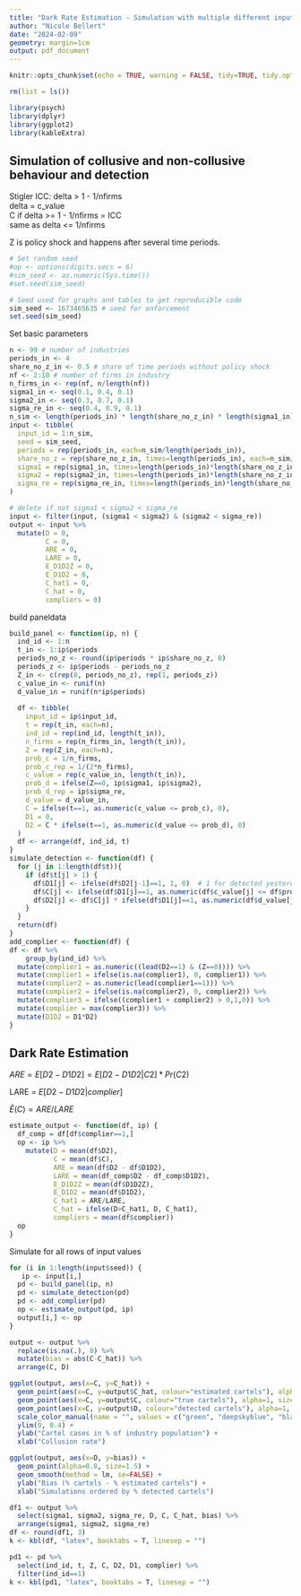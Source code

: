 ---
title: "Dark Rate Estimation - Simulation with multiple different input variables"
author: "Nicole Bellert"
date: "2024-02-09"
geometry: margin=1cm
output: pdf_document
---

```{r setup, include=FALSE}
knitr::opts_chunk$set(echo = TRUE, warning = FALSE, tidy=TRUE, tidy.opts = list(width.cutoff=80))
```
```{r, include=FALSE}
rm(list = ls())
```
```{r, include=FALSE}
library(psych)
library(dplyr)
library(ggplot2)
library(kableExtra)
```

## Simulation of collusive and non-collusive behaviour and detection

Stigler ICC: delta > 1 - 1/nfirms  
delta = c_value  
C if delta >= 1 - 1/nfirms = ICC  
same as delta <= 1/nfirms  

Z is policy shock and happens after several time periods.   

```{r}
# Set random seed
#op <- options(digits.secs = 6)
#sim_seed <- as.numeric(Sys.time())
#set.seed(sim_seed)

# Seed used for graphs and tables to get reproducible code
sim_seed <- 1673465635 # seed for enforcement 
set.seed(sim_seed)
```

Set basic parameters
```{r}
n <- 99 # number of industries
periods_in <- 4
share_no_z_in <- 0.5 # share of time periods without policy shock
nf <- 2:10 # number of firms in industry
n_firms_in <- rep(nf, n/length(nf))
sigma1_in <- seq(0.1, 0.4, 0.1)
sigma2_in <- seq(0.3, 0.7, 0.1)
sigma_re_in <- seq(0.4, 0.9, 0.1)
n_sim <- length(periods_in) * length(share_no_z_in) * length(sigma1_in) * length(sigma2_in) * length(sigma_re_in)
input <- tibble(
  input_id = 1:n_sim,
  seed = sim_seed,
  periods = rep(periods_in, each=n_sim/length(periods_in)),
  share_no_z = rep(share_no_z_in, times=length(periods_in), each=n_sim/(length(periods_in)*length(share_no_z_in))),
  sigma1 = rep(sigma1_in, times=length(periods_in)*length(share_no_z_in), each=n_sim/(length(periods_in)*length(share_no_z_in)*length(sigma1_in))),
  sigma2 = rep(sigma2_in, times=length(periods_in)*length(share_no_z_in)*length(sigma1_in), each=n_sim/(length(periods_in)*length(share_no_z_in)*length(sigma1_in)*length(sigma2_in))),
  sigma_re = rep(sigma_re_in, times=length(periods_in)*length(share_no_z_in)*length(sigma1_in)*length(sigma2_in), each=n_sim/(length(periods_in)*length(share_no_z_in)*length(sigma1_in)*length(sigma2_in)*length(sigma_re_in))),
)
```
```{r}
# delete if not sigma1 < sigma2 < sigma_re
input <- filter(input, (sigma1 < sigma2) & (sigma2 < sigma_re))
output <- input %>%
  mutate(D = 0,
         C = 0,
         ARE = 0,
         LARE = 0,
         E_D1D2Z = 0,
         E_D1D2 = 0,
         C_hat1 = 0,
         C_hat = 0,
         compliers = 0)
```


build paneldata
```{r}
build_panel <- function(ip, n) {
  ind_id <- 1:n
  t_in <- 1:ip$periods
  periods_no_z <- round(ip$periods * ip$share_no_z, 0)
  periods_z <- ip$periods - periods_no_z
  Z_in <- c(rep(0, periods_no_z), rep(1, periods_z))
  c_value_in <- runif(n) 
  d_value_in = runif(n*ip$periods)
  
  df <- tibble(
    input_id = ip$input_id,
    t = rep(t_in, each=n),
    ind_id = rep(ind_id, length(t_in)),
    n_firms = rep(n_firms_in, length(t_in)),
    Z = rep(Z_in, each=n),
    prob_c = 1/n_firms,
    prob_c_rep = 1/(2*n_firms),
    c_value = rep(c_value_in, length(t_in)),
    prob_d = ifelse(Z==0, ip$sigma1, ip$sigma2),
    prob_d_rep = ip$sigma_re,
    d_value = d_value_in,
    C = ifelse(t==1, as.numeric(c_value <= prob_c), 0),
    D1 = 0,
    D2 = C * ifelse(t==1, as.numeric(d_value <= prob_d), 0)
  )
  df <- arrange(df, ind_id, t)
}
simulate_detection <- function(df) {
  for (j in 1:length(df$t)){
    if (df$t[j] > 1) {
      df$D1[j] <- ifelse(df$D2[j-1]==1, 1, 0)  # 1 for detected yesterday. 
      df$C[j] <- ifelse(df$D1[j]==1, as.numeric(df$c_value[j] <= df$prob_c_rep[j]), as.numeric(df$c_value[j] <= df$prob_c[j])) 
      df$D2[j] <- df$C[j] * ifelse(df$D1[j]==1, as.numeric(df$d_value[j] <= df$prob_d_rep[j]), as.numeric(df$d_value[j] <= df$prob_d[j])) 
    }
  }
  return(df)
}
add_complier <- function(df) {
df <- df %>%
    group_by(ind_id) %>%
  mutate(complier1 = as.numeric((lead(D2==1) & (Z==0)))) %>%
  mutate(complier1 = ifelse(is.na(complier1), 0, complier1)) %>%
  mutate(complier2 = as.numeric(lead(complier1==1))) %>%
  mutate(complier2 = ifelse(is.na(complier2), 0, complier2)) %>%
  mutate(complier3 = ifelse((complier1 + complier2) > 0,1,0)) %>%
  mutate(complier = max(complier3)) %>%
  mutate(D1D2 = D1*D2)
}

```
## Dark Rate Estimation
$ARE = E[D2 - D1D2] = E[D2 - D1D2 | C2] * Pr(C2)$  

LARE = $E[D2 - D1D2 | complier]$  

$\hat{E}(C) = ARE/LARE$
```{r}
estimate_output <- function(df, ip) {
  df_comp = df[df$complier==1,]
  op <- ip %>%
    mutate(D = mean(df$D2),
           C = mean(df$C),
           ARE = mean(df$D2 - df$D1D2),
           LARE = mean(df_comp$D2 - df_comp$D1D2),
           E_D1D2Z = mean(df$D1D2Z),
           E_D1D2 = mean(df$D1D2),
           C_hat1 = ARE/LARE,
           C_hat = ifelse(D>C_hat1, D, C_hat1),
           compliers = mean(df$complier))
  op
}
```


Simulate for all rows of input values
```{r}
for (i in 1:length(input$seed)) {
   ip <- input[i,]
  pd <- build_panel(ip, n)
  pd <- simulate_detection(pd)
  pd <- add_complier(pd)
  op <- estimate_output(pd, ip)
  output[i,] <- op
}
```
```{r}
output <- output %>% 
  replace(is.na(.), 0) %>%
  mutate(bias = abs(C-C_hat)) %>%
  arrange(C, D)
```

```{r}
ggplot(output, aes(x=C, y=C_hat)) +
  geom_point(aes(x=C, y=output$C_hat, colour="estimated cartels"), alpha=1, size=1.5) +
  geom_point(aes(x=C, y=output$C, colour="true cartels"), alpha=1, size=1.5) +
  geom_point(aes(x=C, y=output$D, colour="detected cartels"), alpha=1, size=1.5) +
  scale_color_manual(name = "", values = c("green", "deepskyblue", "black")) +
  ylim(0, 0.4) +
  ylab("Cartel cases in % of industry population") +
  xlab("Collusion rate")
```

```{r}
ggplot(output, aes(x=D, y=bias)) +
  geom_point(alpha=0.8, size=1.5) +
  geom_smooth(method = lm, se=FALSE) +
  ylab("Bias (% cartels - % estimated cartels") +
  xlab("Simulations ordered by % detected cartels")
```



```{r}
df1 <- output %>% 
  select(sigma1, sigma2, sigma_re, D, C, C_hat, bias) %>%
  arrange(sigma1, sigma2, sigma_re)
df <- round(df1, 3)
k <- kbl(df, "latex", booktabs = T, linesep = "")
```
```{r}
pd1 <- pd %>%
  select(ind_id, t, Z, C, D2, D1, complier) %>%
  filter(ind_id==1)
k <- kbl(pd1, "latex", booktabs = T, linesep = "")
```



